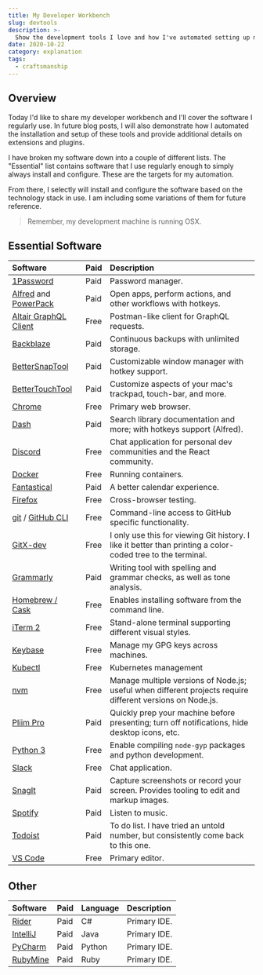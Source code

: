 ```yaml
---
title: My Developer Workbench
slug: devtools
description: >-
  Show the development tools I love and how I've automated setting up my development environment.
date: 2020-10-22
category: explanation
tags:
  - craftsmanship
---
```


## Overview

Today I'd like to share my developer workbench and I'll cover the software I regularly use. In future blog posts, I will also demonstrate how I automated the installation and setup of these tools and provide additional details on extensions and plugins.

I have broken my software down into a couple of different lists. The "Essential" list contains software that I use regularly enough to simply always install and configure. These are the targets for my automation.

From there, I selectly will install and configure the software based on the technology stack in use. I am including some variations of them for future reference.

> Remember, my development machine is running OSX.

## Essential Software

<div class="column-heading">

| Software                                                                                          | Paid | Description                                                                                                 |
| :------------------------------------------------------------------------------------------------ | :--- | :---------------------------------------------------------------------------------------------------------- |
| [1Password](https://1password.com/)                                                               | Paid | Password manager.                                                                                           |
| [Alfred](https://www.alfredapp.com/) and [PowerPack](https://www.alfredapp.com/shop/)             | Paid | Open apps, perform actions, and other workflows with hotkeys.                                               |
| [Altair GraphQL Client](https://altair.sirmuel.design/)                                           | Free | Postman-like client for GraphQL requests.                                                                   |
| [Backblaze](https://www.backblaze.com/)                                                           | Paid | Continuous backups with unlimited storage.                                                                  |
| [BetterSnapTool](https://folivora.ai/bettersnaptool)                                              | Paid | Customizable window manager with hotkey support.                                                            |
| [BetterTouchTool](https://folivora.ai/)                                                           | Paid | Customize aspects of your mac's trackpad, touch-bar, and more.                                              |
| [Chrome](https://www.google.com/chrome/)                                                          | Free | Primary web browser.                                                                                        |
| [Dash](https://kapeli.com/dash)                                                                   | Paid | Search library documentation and more; with hotkeys support (Alfred).                                       |
| [Discord](https://discord.com/)                                                                   | Free | Chat application for personal dev communities and the React community.                                      |
| [Docker](https://docs.docker.com/get-docker/)                                                     | Free | Running containers.                                                                                         |
| [Fantastical](https://flexibits.com/fantastical)                                                  | Paid | A better calendar experience.                                                                               |
| [Firefox](https://www.mozilla.org/en-US/firefox/new/)                                             | Free | Cross-browser testing.                                                                                      |
| [git](https://git-scm.com/) / [GitHub CLI](https://cli.github.com/)                               | Free | Command-line access to GitHub specific functionality.                                                       |
| [GitX-dev](https://rowanj.github.io/gitx/)                                                        | Free | I only use this for viewing Git history. I like it better than printing a color-coded tree to the terminal. |
| [Grammarly](https://grammarly.com/)                                                               | Paid | Writing tool with spelling and grammar checks, as well as tone analysis.                                    |
| [Homebrew / Cask](https://brew.sh/)                                                               | Free | Enables installing software from the command line.                                                          |
| [iTerm 2](https://www.iterm2.com/)                                                                | Free | Stand-alone terminal supporting different visual styles.                                                    |
| [Keybase](https://keybase.io/)                                                                    | Free | Manage my GPG keys across machines.                                                                         |
| [Kubectl](https://kubernetes.io/docs/tasks/tools/install-kubectl/#install-with-homebrew-on-macos) | Free | Kubernetes management                                                                                       |
| [nvm](https://github.com/nvm-sh/nvm)                                                              | Free | Manage multiple versions of Node.js; useful when different projects require different versions on Node.js.  |
| [Pliim Pro](https://pliim.app/)                                                                   | Paid | Quickly prep your machine before presenting; turn off notifications, hide desktop icons, etc.               |
| [Python 3](https://www.python.org)                                                                | Free | Enable compiling `node-gyp` packages and python development.                                                |
| [Slack](https://slack.com/)                                                                       | Free | Chat application.                                                                                           |
| [SnagIt](https://www.techsmith.com/screen-capture.html)                                           | Paid | Capture screenshots or record your screen. Provides tooling to edit and markup images.                      |
| [Spotify](https://www.spotify.com/us/)                                                            | Paid | Listen to music.                                                                                            |
| [Todoist](https://todoist.com/features)                                                           | Paid | To do list. I have tried an untold number, but consistently come back to this one.                          |
| [VS Code](https://code.visualstudio.com/)                                                         | Free | Primary editor.                                                                                             |

</div>

## Other

<div class="column-heading">

| Software                                      | Paid | Language | Description  |
| :-------------------------------------------- | :--- | :------- | :----------- |
| [Rider](https://www.jetbrains.com/rider/)     | Paid | C#       | Primary IDE. |
| [IntelliJ](https://www.jetbrains.com/idea/)   | Paid | Java     | Primary IDE. |
| [PyCharm](https://www.jetbrains.com/pycharm/) | Paid | Python   | Primary IDE. |
| [RubyMine](https://www.jetbrains.com/ruby/)   | Paid | Ruby     | Primary IDE. |

</div>

